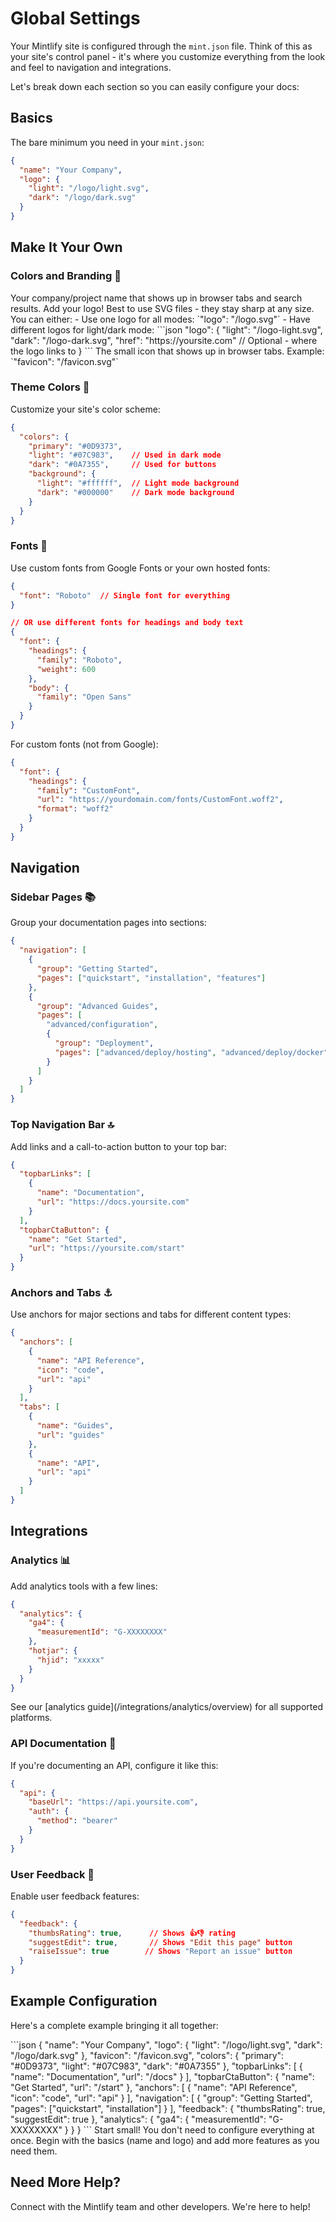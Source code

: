 # Global Settings

Your Mintlify site is configured through the `mint.json` file. Think of this as your site's control panel - it's where you customize everything from the look and feel to navigation and integrations.

Let's break down each section so you can easily configure your docs:

## Basics

The bare minimum you need in your `mint.json`:

```json Basic Configuration
{
  "name": "Your Company",
  "logo": {
    "light": "/logo/light.svg",
    "dark": "/logo/dark.svg"
  }
}
```

## Make It Your Own

### Colors and Branding 🎨

<ResponseField name="name" type="string" required>
  Your company/project name that shows up in browser tabs and search results.
</ResponseField>

<ResponseField name="logo" type="string or Logo">
  Add your logo! Best to use SVG files - they stay sharp at any size. You can either:
  - Use one logo for all modes: `"logo": "/logo.svg"`
  - Have different logos for light/dark mode:
  ```json
  "logo": {
    "light": "/logo-light.svg",
    "dark": "/logo-dark.svg",
    "href": "https://yoursite.com" // Optional - where the logo links to
  }
  ```
</ResponseField>

<ResponseField name="favicon" type="string">
  The small icon that shows up in browser tabs. Example: `"favicon": "/favicon.svg"`
</ResponseField>

### Theme Colors 🌈

Customize your site's color scheme:

```json Theme Example
{
  "colors": {
    "primary": "#0D9373",
    "light": "#07C983",    // Used in dark mode
    "dark": "#0A7355",     // Used for buttons
    "background": {
      "light": "#ffffff",  // Light mode background
      "dark": "#000000"    // Dark mode background 
    }
  }
}
```

### Fonts 📝

Use custom fonts from Google Fonts or your own hosted fonts:

```json Font Examples
{
  "font": "Roboto"  // Single font for everything
}

// OR use different fonts for headings and body text
{
  "font": {
    "headings": {
      "family": "Roboto",
      "weight": 600
    },
    "body": {
      "family": "Open Sans"
    }
  }
}
```

For custom fonts (not from Google):
```json
{
  "font": {
    "headings": {
      "family": "CustomFont",
      "url": "https://yourdomain.com/fonts/CustomFont.woff2",
      "format": "woff2"
    }
  }
}
```

## Navigation

### Sidebar Pages 📚

Group your documentation pages into sections:

```json Navigation Example
{
  "navigation": [
    {
      "group": "Getting Started",
      "pages": ["quickstart", "installation", "features"]
    },
    {
      "group": "Advanced Guides",
      "pages": [
        "advanced/configuration",
        {
          "group": "Deployment",
          "pages": ["advanced/deploy/hosting", "advanced/deploy/docker"]
        }
      ]
    }
  ]
}
```

### Top Navigation Bar 🔝

Add links and a call-to-action button to your top bar:

```json Top Bar Example
{
  "topbarLinks": [
    {
      "name": "Documentation",
      "url": "https://docs.yoursite.com"
    }
  ],
  "topbarCtaButton": {
    "name": "Get Started",
    "url": "https://yoursite.com/start"
  }
}
```

### Anchors and Tabs ⚓️

Use anchors for major sections and tabs for different content types:

```json
{
  "anchors": [
    {
      "name": "API Reference",
      "icon": "code",
      "url": "api"
    }
  ],
  "tabs": [
    {
      "name": "Guides",
      "url": "guides"
    },
    {
      "name": "API",
      "url": "api"
    }
  ]
}
```

## Integrations

### Analytics 📊

Add analytics tools with a few lines:

```json Analytics Example
{
  "analytics": {
    "ga4": {
      "measurementId": "G-XXXXXXXX"
    },
    "hotjar": {
      "hjid": "xxxxx"
    }
  }
}
```

<Info>
  See our [analytics guide](/integrations/analytics/overview) for all supported platforms.
</Info>

### API Documentation 🔌

If you're documenting an API, configure it like this:

```json API Configuration
{
  "api": {
    "baseUrl": "https://api.yoursite.com",
    "auth": {
      "method": "bearer"
    }
  }
}
```

### User Feedback 💬

Enable user feedback features:

```json
{
  "feedback": {
    "thumbsRating": true,      // Shows 👍👎 rating
    "suggestEdit": true,       // Shows "Edit this page" button
    "raiseIssue": true        // Shows "Report an issue" button
  }
}
```

## Example Configuration

Here's a complete example bringing it all together:

<Accordion title="View Complete mint.json Example">
```json
{
  "name": "Your Company",
  "logo": {
    "light": "/logo/light.svg",
    "dark": "/logo/dark.svg"
  },
  "favicon": "/favicon.svg",
  "colors": {
    "primary": "#0D9373",
    "light": "#07C983",
    "dark": "#0A7355"
  },
  "topbarLinks": [
    {
      "name": "Documentation",
      "url": "/docs"
    }
  ],
  "topbarCtaButton": {
    "name": "Get Started",
    "url": "/start"
  },
  "anchors": [
    {
      "name": "API Reference",
      "icon": "code",
      "url": "api"
    }
  ],
  "navigation": [
    {
      "group": "Getting Started",
      "pages": ["quickstart", "installation"]
    }
  ],
  "feedback": {
    "thumbsRating": true,
    "suggestEdit": true
  },
  "analytics": {
    "ga4": {
      "measurementId": "G-XXXXXXXX"
    }
  }
}
```
</Accordion>

<Tip>
  Start small! You don't need to configure everything at once. Begin with the basics (name and logo) and add more features as you need them.
</Tip>

## Need More Help?

<Card title="Got Questions? Join Our Community" icon="comments" iconType="duotone" href="https://mintlify.com/community">
  Connect with the Mintlify team and other developers. We're here to help!
</Card>